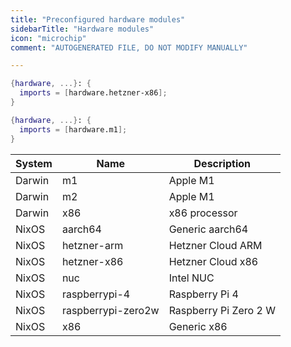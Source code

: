 ```yaml
---
title: "Preconfigured hardware modules"
sidebarTitle: "Hardware modules"
icon: "microchip"
comment: "AUTOGENERATED FILE, DO NOT MODIFY MANUALLY"

---
```

<RequestExample>

```nix hosts-nixos/example.nix
{hardware, ...}: {
  imports = [hardware.hetzner-x86];
}
```

</RequestExample>
<ResponseExample>

```nix darwin-hosts/example.nix
{hardware, ...}: {
  imports = [hardware.m1];
}
```

</ResponseExample>

| System | Name | Description |
| ------ | ---- | ----------- |
| Darwin | m1 | Apple M1 |
| Darwin | m2 | Apple M1 |
| Darwin | x86 | x86 processor |
| NixOS  | aarch64 | Generic aarch64 |
| NixOS  | hetzner-arm | Hetzner Cloud ARM |
| NixOS  | hetzner-x86 | Hetzner Cloud x86 |
| NixOS  | nuc | Intel NUC |
| NixOS  | raspberrypi-4 | Raspberry Pi 4 |
| NixOS  | raspberrypi-zero2w | Raspberry Pi Zero 2 W |
| NixOS  | x86 | Generic x86 |
